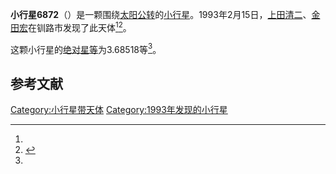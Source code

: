 {{Infobox planet
| bgcolour = #FFFFC0
| name = 6872
| symbol = 
| image = 
| caption = 
| discovery = yes
| discovery_ref = 
| discoverer = [[上田清二|上田清二]]、[[金田宏|金田宏]]
| discovery_site = [[钏路市|钏路市]] 
| discovered = 1993年2月15日
| designations = yes
| mp_name = 
| named_after = 
| alt_names = 1993 CN1/ 1975 TG2 / 1991 RF13
| mp_category = [[主带小行星|主带小行星]]
| orbit_ref = <ref name="a">[http://ssd.jpl.nasa.gov/sbdb.cgi?sstr=6872 6872] {{Wayback|url=http://ssd.jpl.nasa.gov/sbdb.cgi?sstr=6872 |date=20200820192728 }}，小行星數據庫瀏覽器（JPL Small-Body Database Browser）－[[美国国家航空航天局|美国国家航空航天局]]喷气推进实验室</ref>
| epoch = 2456400.5 (2013年4月18日更新)
| aphelion = {{convert|2.2183366|AU|km|3|abbr=on|lk=out}}
| perihelion = {{convert|2.1413660|AU|km|3|abbr=on}}
| semimajor = {{convert|2.1798513|AU|km|3|abbr=on}}
| eccentricity = 0.017655
| period = 1175.543522 [[日|日]]<br />3.22[[儒略年|儒略年]]
| avg_speed = 
| inclination = 3.35821
| asc_node = 228.65012
| mean_anomaly = 
| arg_peri = 3.68518
| satellites = 
| physical_characteristics = yes
| dimensions = 
| mass = 
| density = 
| surface_grav = 
| escape_velocity = 
| sidereal_day = 
| axial_tilt = 
| pole_ecliptic_lat = 
| pole_ecliptic_lon = 
| albedo = 
| temperatures= 
| temp_name1 = 
| mean_temp_1 = 
| max_temp_1 = 
| temp_name2 = 
| max_temp_2 = 
| spectral_type = 
| abs_magnitude = 3.68518
}}

'''小行星6872'''（{{lang-en|6872}}）是一颗围绕[[太阳|太阳]][[公转|公转]]的[[小行星|小行星]]。1993年2月15日，[[上田清二|上田清二]]、[[金田宏|金田宏]]在钏路市发现了此天体<ref name="a" /><ref>{{cite news|title=小行星列表|url=http://cfa-www.harvard.edu/iau/lists/NumberedMPs.txt|accessdate=2013-07-08|newspaper=哈佛大学|archive-date=2008-05-17|archive-url=https://web.archive.org/web/20080517010638/http://cfa-www.harvard.edu/iau/lists/NumberedMPs.txt|dead-url=no}}</ref>。

这颗小行星的[[绝对星等|绝对星等]]为3.68518等<ref name="a" />。

==参考文献==
{{reflist}}
{{Minor Planet Number|[[小行星6871|小行星6871]]|[[小行星6873|小行星6873]]}}

{{小天体}}

[[Category:小行星带天体|Category:小行星带天体]]
[[Category:1993年发现的小行星|Category:1993年发现的小行星]]

{{asteroid-stub}}